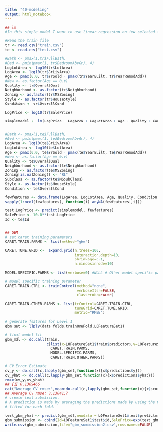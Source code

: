 ```yaml
---
title: "40-modeling"
output: html_notebook
---
```


```r
## lm
#In this simple model I want to use linear regression on few selected features

#Read the train file
tr <- read.csv("train.csv")
te <- read.csv("test.csv")

#Bath <- pmax(1,tr$FullBath)
#Bed <- pmin(pmax(1, tr$BedroomAbvGr), 4)
LogLotArea <- log10(tr$LotArea)
LogArea <- log10(tr$GrLivArea)
Age <- pmax(0.0, tr$YrSold - pmax(tr$YearBuilt, tr$YearRemodAdd))
#New <- as.factor(Age == 0.0)
Quality <- tr$OverallQual
Neighborhood <- as.factor(tr$Neighborhood)
Zoning <- as.factor(tr$MSZoning)
Style <- as.factor(tr$HouseStyle)
Condition <- tr$OverallCond

LogPrice <- log10(tr$SalePrice)

simplemodel <- lm(LogPrice ~ LogArea + LogLotArea + Age + Quality + Condition + Neighborhood + Zoning + Style)


#Bath <- pmax(1,te$FullBath)
#Bed <- pmin(pmax(1, te$BedroomAbvGr), 4)
LogArea <- log10(te$GrLivArea)
LogLotArea <- log10(te$LotArea)
Age <- pmax(0.0, te$YrSold - pmax(te$YearBuilt, te$YearRemodAdd))
#New <- as.factor(Age == 0.0)
Quality <- te$OverallQual
Neighborhood <- as.factor(te$Neighborhood)
Zoning <- as.factor(te$MSZoning)
Zoning[is.na(Zoning)] <- "RL"
Subclass <- as.factor(te$MSSubClass)
Style <- as.factor(te$HouseStyle)
Condition <- te$OverallCond

fewfeatures <- data.frame(LogArea, LogLotArea, Age, Quality, Condition, Neighborhood, Zoning, Style)
sapply(1:ncol(fewfeatures), function(i) anyNA(fewfeatures[,i]))

test.LogPrice <- predict(simplemodel, fewfeatures)
SalePrice <- 10.0**test.LogPrice
Id <- te$Id



```


```r
## GBM
# set caret training parameters
CARET.TRAIN.PARMS <- list(method="gbm")   

CARET.TUNE.GRID <-  expand.grid(n.trees=100, 
                                interaction.depth=10, 
                                shrinkage=0.1,
                                n.minobsinnode=10)

MODEL.SPECIFIC.PARMS <- list(verbose=0) #NULL # Other model specific parameters

# model specific training parameter
CARET.TRAIN.CTRL <- trainControl(method="none",
                                 verboseIter=FALSE,
                                 classProbs=FALSE)

CARET.TRAIN.OTHER.PARMS <- list(trControl=CARET.TRAIN.CTRL,
                                tuneGrid=CARET.TUNE.GRID,
                                metric="RMSE")

# generate features for Level 1
gbm_set <- llply(data_folds,trainOneFold,L0FeatureSet1)

# final model fit
gbm_mdl <- do.call(train,
                   c(list(x=L0FeatureSet1$train$predictors,y=L0FeatureSet1$train$y),
                     CARET.TRAIN.PARMS,
                     MODEL.SPECIFIC.PARMS,
                     CARET.TRAIN.OTHER.PARMS))

# CV Error Estimate
cv_y <- do.call(c,lapply(gbm_set,function(x){x$predictions$y}))
cv_yhat <- do.call(c,lapply(gbm_set,function(x){x$predictions$yhat}))
rmse(cv_y,cv_yhat)
## [1] 0.1309466
cat("Average CV rmse:",mean(do.call(c,lapply(gbm_set,function(x){x$score}))))
## Average CV rmse: 0.1304117
# create test submission.
# A prediction is made by averaging the predictions made by using the models
# fitted for each fold.

test_gbm_yhat <- predict(gbm_mdl,newdata = L0FeatureSet1$test$predictors,type = "raw")
gbm_submission <- cbind(Id=L0FeatureSet1$test$id,SalePrice=exp(test_gbm_yhat))
write.csv(gbm_submission,file="gbm_sumbission2.csv",row.names=FALSE)

```

